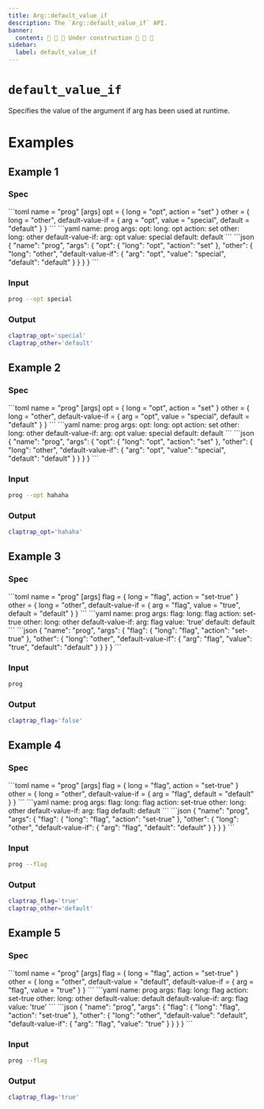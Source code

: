 ```yaml
---
title: Arg::default_value_if
description: The `Arg::default_value_if` API.
banner:
  content: 🚧 🚧 🚧 Under construction 🚧 🚧 🚧
sidebar:
  label: default_value_if
---
```



# `default_value_if` <LinkButton href="https://docs.rs/clap/latest/clap/struct.Arg.html#method.default_value_if" icon="open-book" variant="minimal"></LinkButton>

<Badge text="since 0.1.0" size="small" />

Specifies the value of the argument if arg has been used at runtime.

# Examples
## Example 1

### Spec

<Tabs syncKey="format">
  <TabItem label="TOML">
```toml
name = "prog"
[args]
opt = { long = "opt", action = "set" }
other = { long = "other", default-value-if = { arg = "opt", value = "special", default = "default" } }
```
  </TabItem>
  <TabItem label="YAML">
```yaml
name: prog
args:
  opt:
    long: opt
    action: set
  other:
    long: other
    default-value-if:
      arg: opt
      value: special
      default: default
```
  </TabItem>
  <TabItem label="JSON">
```json
{
  "name": "prog",
  "args": {
    "opt": {
      "long": "opt",
      "action": "set"
    },
    "other": {
      "long": "other",
      "default-value-if": {
        "arg": "opt",
        "value": "special",
        "default": "default"
      }
    }
  }
}
```
  </TabItem>
</Tabs>

### Input

```bash
prog --opt special
```

### Output

```bash
claptrap_opt='special'
claptrap_other='default'
```
## Example 2

### Spec

<Tabs syncKey="format">
  <TabItem label="TOML">
```toml
name = "prog"
[args]
opt = { long = "opt", action = "set" }
other = { long = "other", default-value-if = { arg = "opt", value = "special", default = "default" } }
```
  </TabItem>
  <TabItem label="YAML">
```yaml
name: prog
args:
  opt:
    long: opt
    action: set
  other:
    long: other
    default-value-if:
      arg: opt
      value: special
      default: default
```
  </TabItem>
  <TabItem label="JSON">
```json
{
  "name": "prog",
  "args": {
    "opt": {
      "long": "opt",
      "action": "set"
    },
    "other": {
      "long": "other",
      "default-value-if": {
        "arg": "opt",
        "value": "special",
        "default": "default"
      }
    }
  }
}
```
  </TabItem>
</Tabs>

### Input

```bash
prog --opt hahaha
```

### Output

```bash
claptrap_opt='hahaha'
```
## Example 3

### Spec

<Tabs syncKey="format">
  <TabItem label="TOML">
```toml
name = "prog"
[args]
flag = { long = "flag", action = "set-true" }
other = { long = "other", default-value-if = { arg = "flag", value = "true", default = "default" } }
```
  </TabItem>
  <TabItem label="YAML">
```yaml
name: prog
args:
  flag:
    long: flag
    action: set-true
  other:
    long: other
    default-value-if:
      arg: flag
      value: 'true'
      default: default
```
  </TabItem>
  <TabItem label="JSON">
```json
{
  "name": "prog",
  "args": {
    "flag": {
      "long": "flag",
      "action": "set-true"
    },
    "other": {
      "long": "other",
      "default-value-if": {
        "arg": "flag",
        "value": "true",
        "default": "default"
      }
    }
  }
}
```
  </TabItem>
</Tabs>

### Input

```bash
prog
```

### Output

```bash
claptrap_flag='false'
```
## Example 4

### Spec

<Tabs syncKey="format">
  <TabItem label="TOML">
```toml
name = "prog"
[args]
flag = { long = "flag", action = "set-true" }
other = { long = "other", default-value-if = { arg = "flag", default = "default" } }
```
  </TabItem>
  <TabItem label="YAML">
```yaml
name: prog
args:
  flag:
    long: flag
    action: set-true
  other:
    long: other
    default-value-if:
      arg: flag
      default: default
```
  </TabItem>
  <TabItem label="JSON">
```json
{
  "name": "prog",
  "args": {
    "flag": {
      "long": "flag",
      "action": "set-true"
    },
    "other": {
      "long": "other",
      "default-value-if": {
        "arg": "flag",
        "default": "default"
      }
    }
  }
}
```
  </TabItem>
</Tabs>

### Input

```bash
prog --flag
```

### Output

```bash
claptrap_flag='true'
claptrap_other='default'
```
## Example 5

### Spec

<Tabs syncKey="format">
  <TabItem label="TOML">
```toml
name = "prog"
[args]
flag = { long = "flag", action = "set-true" }
other = { long = "other", default-value = "default", default-value-if = { arg = "flag", value = "true" } }
```
  </TabItem>
  <TabItem label="YAML">
```yaml
name: prog
args:
  flag:
    long: flag
    action: set-true
  other:
    long: other
    default-value: default
    default-value-if:
      arg: flag
      value: 'true'
```
  </TabItem>
  <TabItem label="JSON">
```json
{
  "name": "prog",
  "args": {
    "flag": {
      "long": "flag",
      "action": "set-true"
    },
    "other": {
      "long": "other",
      "default-value": "default",
      "default-value-if": {
        "arg": "flag",
        "value": "true"
      }
    }
  }
}
```
  </TabItem>
</Tabs>

### Input

```bash
prog --flag
```

### Output

```bash
claptrap_flag='true'
```
